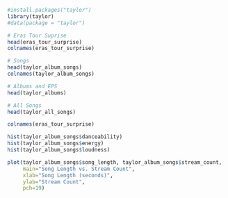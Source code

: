 

```r
#install.packages("taylor")
library(taylor)
#data(package = "taylor")

# Eras Tour Suprise
head(eras_tour_surprise)
colnames(eras_tour_surprise)

# Songs
head(taylor_album_songs)
colnames(taylor_album_songs)

# Albums and EPS
head(taylor_albums)

# All Songs
head(taylor_all_songs)

```

```r
colnames(eras_tour_surprise)
```

```r
hist(taylor_album_songs$danceability)
hist(taylor_album_songs$energy)
hist(taylor_album_songs$loudness)

```
```r
plot(taylor_album_songs$song_length, taylor_album_songs$stream_count,
     main="Song Length vs. Stream Count",
     xlab="Song Length (seconds)",
     ylab="Stream Count",
     pch=19)

```

